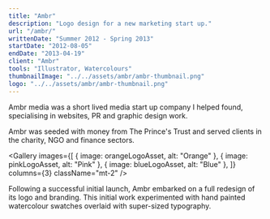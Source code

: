 ```yaml
---
title: "Ambr"
description: "Logo design for a new marketing start up."
url: "/ambr/"
writtenDate: "Summer 2012 - Spring 2013"
startDate: "2012-08-05"
endDate: "2013-04-19"
client: "Ambr"
tools: "Illustrator, Watercolours"
thumbnailImage: "../../assets/ambr/ambr-thumbnail.png"
logo: "../../assets/ambr/ambr-thumbnail.png"
---
```




Ambr media was a short lived media start up company I helped found, specialising in websites, PR and graphic design work.

Ambr was seeded with money from The Prince's Trust and served clients in the charity, NGO and finance sectors.

<Gallery
  images={[
    { image: orangeLogoAsset, alt: "Orange" },
    { image: pinkLogoAsset, alt: "Pink" },
    { image: blueLogoAsset, alt: "Blue" },
  ]}
  columns={3}
  className="mt-2"
/>

Following a successful initial launch, Ambr embarked on a full redesign of its logo and branding. This initial work experimented with hand painted watercolour swatches overlaid with super-sized typography.
